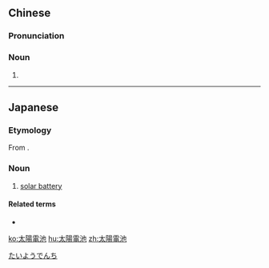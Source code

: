 {{also|太阳电池}}
==Chinese==
{{zh-forms|s=太阳电池|type=22}}

===Pronunciation===
{{zh-pron
|m=tàiyáng diànchí
|c=taai3 joeng4 din6 ci4
|cat=n
}}

===Noun===
{{zh-noun}}

# {{zh-alt-name|太陽能電池}}

----

==Japanese==
{{ja-kanjitab|たい|よう|でん|ち|yomi=o}}

===Etymology===
From {{compound|ja|太陽|電池|tr1=taiyō|tr2=denchi|t1=[[sun]]|t2=[[battery]]}}.

===Noun===
{{ja-noun|たいよう でんち|hhira=たいやうでんち}}

# [[solar battery]]

====Related terms====
* {{ja-l|ソーラーパネル}}

[[Category:ja:Technology|たいようでんち]]

[[ko:太陽電池]]
[[hu:太陽電池]]
[[zh:太陽電池]]